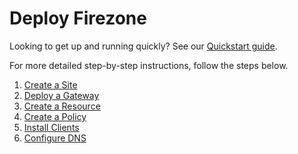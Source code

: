 # Deploy Firezone

Looking to get up and running quickly? See our
[Quickstart guide](/kb/quickstart).

For more detailed step-by-step instructions, follow the steps below.

1. [Create a Site](/kb/deploy/sites)
1. [Deploy a Gateway](/kb/deploy/gateways)
1. [Create a Resource](/kb/deploy/resources)
1. [Create a Policy](/kb/deploy/policies)
1. [Install Clients](/kb/deploy/clients)
1. [Configure DNS](/kb/deploy/dns)
